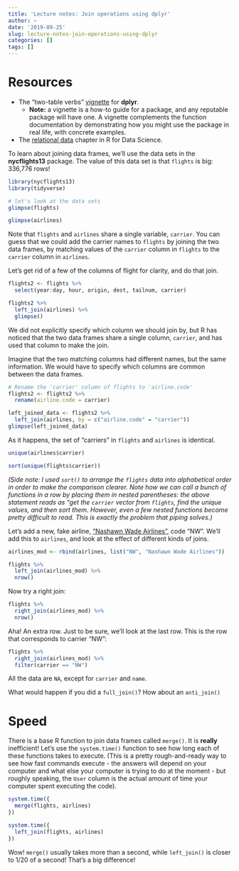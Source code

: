 ```yaml
---
title: 'Lecture notes: Join operations using dplyr'
author: ~
date: '2019-09-25'
slug: lecture-notes-join-operations-using-dplyr
categories: []
tags: []
---
```


# Resources

* The "two-table verbs" [vignette](https://cran.r-project.org/web/packages/dplyr/vignettes/two-table.html) for **dplyr**.
    * **Note:** a vignette is a how-to guide for a package, and any reputable package will have one. A vignette complements the function documentation by demonstrating how you might use the package in real life, with concrete examples.
* The [relational data](https://r4ds.had.co.nz/relational-data.html) chapter in R for Data Science.

To learn about joining data frames, we'll use the data sets in the **nycflights13** package. The value of this data set is that `flights` is big: 336,776 rows!

```r
library(nycflights13)
library(tidyverse)

# let's look at the data sets
glimpse(flights)
```

```r
glimpse(airlines)
```

Note that `flights` and `airlines` share a single variable, `carrier`. You can guess that we could add the carrier names to `flights` by joining the two data frames, by matching values of the `carrier` column in `flights` to the `carrier` column in `airlines`.

Let's get rid of a few of the columns of flight for clarity, and do that join. 

```r
flights2 <- flights %>%
  select(year:day, hour, origin, dest, tailnum, carrier)

flights2 %>%
  left_join(airlines) %>%
  glimpse()
```

We did not explicitly specify which column we should join by, but R has noticed that the two data frames share a single column, `carrier`, and has used that column to make the join.

Imagine that the two matching columns had different names, but the same information. We would have to specify which columns are common between the data frames.

```r
# Rename the 'carrier' column of flights to 'airline.code'
flights2 <- flights2 %>%
  rename(airline.code = carrier)

left_joined_data <- flights2 %>%
  left_join(airlines, by = c("airline.code" = "carrier"))
glimpse(left_joined_data)
```

As it happens, the set of "carriers" in `flights` and `airlines` is identical.
```r
unique(airlines$carrier)
```

```r
sort(unique(flights$carrier)) 
```

*(Side note: I used `sort()` to arrange the `flights` data into alphabetical order in order to make the comparison clearer. Note how we can call a bunch of functions in a row by placing them in nested parentheses: the above statement reads as "get the `carrier` vector from `flights`, find the unique values, and then sort them. However, even a few nested functions become pretty difficult to read. This is exactly the problem that piping solves.)*

Let's add a new, fake airline, ["Nashawn Wade Airlines"](https://en.wikipedia.org/wiki/Soul_Plane), code "NW". We'll add this to `airlines`, and look at the effect of different kinds of joins.

```r
airlines_mod <- rbind(airlines, list("NW", "Nashawn Wade Airlines"))

flights %>% 
  left_join(airlines_mod) %>%
  nrow()
```

Now try a right join: 
```r
flights %>% 
  right_join(airlines_mod) %>%
  nrow()
```

Aha! An extra row. Just to be sure, we'll look at the last row. This is the row that corresponds to carrier "NW":

```r
flights %>% 
  right_join(airlines_mod) %>%
  filter(carrier == "NW")
```

All the data are `NA`, except for `carrier` and `name`.

What would happen if you did a `full_join()`? How about an `anti_join()`


# Speed

There is a base R function to join data frames called `merge()`. It is **really** inefficient! Let's use the `system.time()` function to see how long each of these functions takes to execute. (This is a pretty rough-and-ready way to see how fast commands execute - the answers will depend on your computer and what else your computer is trying to do at the moment - but roughly speaking, the `User` column is the actual amount of time your computer spent executing the code).

```r
system.time({
  merge(flights, airlines)
})
```
```r
system.time({
  left_join(flights, airlines)
})
```

Wow! `merge()` usually takes more than a second, while `left_join()` is closer to 1/20 of a second! That's a big difference!
